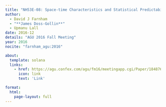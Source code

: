 ```yaml
---
title: "NH53E-08: Space-time Characteristics and Statistical Predictability of Extreme Daily Precipitation Events in the Ohio River Basin"
author:
  - David J Farnham
  - "**James Doss-Gollin**"
  - Upmanu Lall
date: 2016-12
details: "AGU 2016 Fall Meeting"
year: 2016
nocite: "farnham_agu:2016"

about:
  template: solana
  links:
    - href: https://agu.confex.com/agu/fm16/meetingapp.cgi/Paper/184876
      icon: link
      text: 'Link'

format:
  html:
    page-layout: full
---
```


:::{#bibliography}
:::